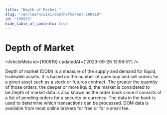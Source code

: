 ```yaml
---
title: "Depth of Market "
slug: "/en/learn/wiki/depthofmarket-100919"
id: "100919"
hide_table_of_contents: true
---
```



# Depth of Market 

<ArticleMeta id={100919} updatedAt={'2023-09-26 13:58:51'} />
<div className='border-solid border-b border-t-0 my-4 border-[var(--ifm-color-gray-300)]' />

Depth of market (DOM) is a measure of the supply and demand for liquid, tradeable assets. It is based on the number of open buy and sell orders for a given asset such as a stock or futures contract. The greater the quantity of those orders, the deeper or more liquid, the market is considered to be.Depth of market data is also known as the order book since it consists of a list of pending orders for a security or currency. The data in the book is used to determine which transactions can be processed. DOM data is available from most online brokers for free or for a small fee.
